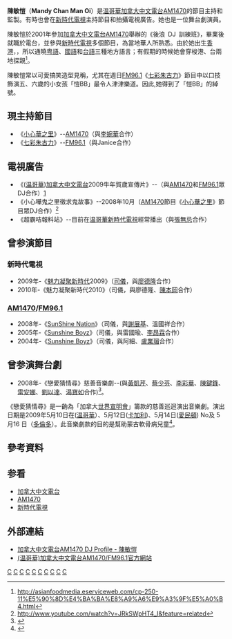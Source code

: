 {{藝人
| 姓名 = 陳敏愷
| 類型 = 節目主持
| 圖片 = 
| 圖片尺寸 = 
| 圖片簡介 = 
| 原名 = 
| 外文名 = 
| 外文 = 
| 羅馬拼音 = Chan Man Oi
| 英文名 = Mandy Chan
| 綽號 = 阿愷,愷BB
| 其他藝名 = 
| 國籍 ={{CAN}}
| 民族 =
| 籍貫 =
| 出生日期 = {{birth date and age|1983|8|14}}
| 出生地點 = {{HKG-1959}}
| 生肖 = 
| 星座 = 
| 逝世日期 =  
| 逝世地點 = 
| 職業 = [[電台節目主持|電台節目主持]]、監製、舞台劇演員
| 語言 = [[粤語|粤語]]、[[英語|英語]]、[[現代標準漢語|國語]]、[[台語|台語]]
| 三圍 = 
| 血型 = 
| 身高 = 
| 體重 = 
| 教育程度 = 
| 宗教信仰 = 未知
| 配偶 = 
| 音樂類型 = 
| 演奏樂器 = 
| 出身地 = 
| 出道作 = 
| 出道日期 = 
| 代表作 = 
| 活躍年代 = 
| 唱片公司 = 
| 經紀公司 =
| 網站 = 
}}
'''陳敏愷'''（'''Mandy Chan Man Oi'''）{{BD||1983年8月14日|}}是[[温哥華|温哥華]][[加拿大中文電台|加拿大中文電台]][[AM1470|AM1470]]的節目主持和監製。有時也會在[[新時代電視|新時代電視]]主持節目和拍攝電視廣告。她也是一位舞台劇演員。

陳敏愷於2001年參加[[加拿大中文電台|加拿大中文電台]][[AM1470|AM1470]]舉辦的《後浪 DJ 訓練班》，畢業後就職於電台，並參與[[新時代電視|新時代電視]]多個節目，為當地華人所熟悉。由於她出生[[香港|香港]]，{{fact|但有一半的[[台灣|台灣]]血統}}，所以通曉[[粤語|粤語]]、[[現代標準漢語|國語]]和[[台語|台語]]三種地方語言；有假期的時候她會穿梭港、台兩地探親<ref>http://asianfoodmedia.eserviceweb.com/cp-250-11%E5%90%8D%E4%BA%BA%E8%A9%A6%E9%A3%9F%E5%A0%B4.html{{dead link|date=2018年5月 |bot=InternetArchiveBot |fix-attempted=yes }}</ref>。

陳敏愷常以可愛搞笑造型見稱，尤其在週日[[AM1470|FM96.1]]《[[七彩朱古力|七彩朱古力]]》節目中以口技飾演五、六歲的小女孩「愷BB」最令人津津樂道。因此,她得到了「愷BB」的綽號。

==現主持節目==
*《[[小心華之里|小心華之里]]》--[[AM1470|AM1470]]（與[[李婉華|李婉華]]合作）
*《[[七彩朱古力|七彩朱古力]]》--[[AM1470|FM96.1]]（與Janice合作）

==電視廣告==
*《([[温哥華|温哥華]])[[AM1470|加拿大中文電台]]2009牛年賀歲宣傳片》--（與[[AM1470|AM1470]]和[[AM1470|FM96.1]]眾DJ合作）[http://www.youtube.com/watch?v=aMNcfuOIoQs&NR=1]
*《小心嘩鬼之里徵求鬼故事》--2008年10月（[[AM1470|AM1470]]節目《[[小心華之里|小心華之里]]》節目眾DJ合作）<ref>http://www.youtube.com/watch?v=JRkSWpHT4_I&feature=related</ref>
*《超霸咭報料站》--目前在[[温哥華|温哥華]][[新時代電視|新時代電視]]經常播出（與[[張無忌_(藝人)|張無忌]]合作）

==曾参演節目==
===新時代電視===
*2009年-《[[魅力凝聚新時代|魅力凝聚新時代]]2009》（[[司儀|司儀]]，與[[廖德隆|廖德隆]]合作）
*2010年-《魅力凝聚新時代2010》（司儀，與廖德隆、[[陳本岡|陳本岡]]合作）

===[[AM1470|AM1470]]/[[AM1470|FM96.1]]=== 
*2008年-《[[SunShine_Nation|SunShine Nation]]》（司儀，與[[謝展基|謝展基]]、溫國祥合作） 
*2005年-《[[Sunshine_Boyz|Sunshine Boyz]]》（司儀，與雷國瑜、[[李昂霖|李昂霖]]合作）
*2004年-《[[Sunshine_Boyz|Sunshine Boyz]]》（司儀，與阿細、[[盧業瑂|盧業瑂]]合作）

==曾参演舞台劇==
*2008年-《戀愛猜情尋》慈善音樂劇--(與[[黃凱芹|黃凱芹]]、[[蔡少芬|蔡少芬]]、[[李彩華|李彩華]]、[[陳鍵鋒|陳鍵鋒]]、[[雷安娜|雷安娜]]、[[劉以達|劉以達]]、[[湯寶如|湯寶如]]合作)<ref>{{Cite web |url=http://paper.wenweipo.com/2009/05/27/EN0905270021.htm |title=存档副本 |accessdate=2009-08-02 |archive-date=2009-05-30 |archive-url=https://web.archive.org/web/20090530135806/http://paper.wenweipo.com/2009/05/27/EN0905270021.htm |dead-url=no }}</ref>。
《戀愛猜情尋》是一齣為「加拿大[[世界宣明會|世界宣明會]]」籌款的慈善巡迴演出音樂劇。演出日期是2009年5月10日在([[温哥華|温哥華]]）、5月12日([[卡加利|卡加利]])、5月14日([[愛民頓|愛民頓]]) No及 5月16 日（[[多倫多|多倫多]]）。此音樂劇款的目的是幫助蒙古軟骨病兒童<ref>{{Cite web |url=http://www.westca.com/Forums/viewtopic/t=214806/lang=schinese.html |title=存档副本 |accessdate=2009-08-02 |archive-date=2016-03-04 |archive-url=https://web.archive.org/web/20160304122238/http://www.westca.com/Forums/viewtopic/t=214806/lang=schinese.html |dead-url=no }}</ref>。

== 參考資料 ==
{{reflist}}

== 参看 ==
*[[加拿大中文電台|加拿大中文電台]]
*[[AM1470|AM1470]]
*[[新時代電視|新時代電視]]

== 外部連結 ==
*[http://www.am1470.com/dj_detail.php?id=48 加拿大中文電台AM1470 DJ Profile - 陳敏愷]
*[http://www.am1470.com/home_c.php/ (温哥華)加拿大中文電台AM1470/FM96.1官方網站] {{Wayback|url=http://www.am1470.com/home_c.php/ |date=20090830095315 }}

[[Category:新時代電視藝員|C]]
[[Category:加拿大中文電台主持人|C]]
[[Category:AM1470主持人|C]]
[[Category:AM96.1主持人|C]]
[[Category:大温华裔加拿大人|C]]
[[Category:温哥華人|C]]
[[Category:移民加拿大的香港人|C]]
[[Category:陳姓|C]]
[[Category:台灣裔加拿大人|C]]
[[Category:海外港人|C]]